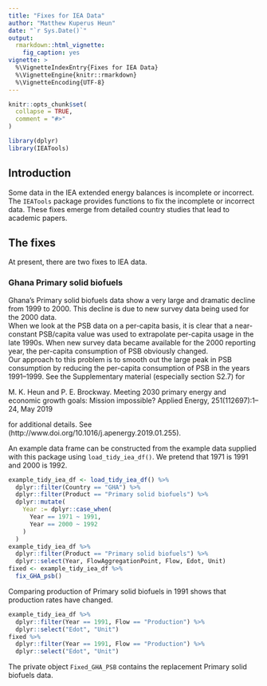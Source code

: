 ```yaml
---
title: "Fixes for IEA Data"
author: "Matthew Kuperus Heun"
date: "`r Sys.Date()`"
output: 
  rmarkdown::html_vignette:
    fig_caption: yes
vignette: >
  %\VignetteIndexEntry{Fixes for IEA Data}
  %\VignetteEngine{knitr::rmarkdown}
  %\VignetteEncoding{UTF-8}
---
```


```r
knitr::opts_chunk$set(
  collapse = TRUE,
  comment = "#>"
)
```

```r
library(dplyr)
library(IEATools)
```

## Introduction

Some data in the IEA extended energy balances is incomplete or incorrect.
The `IEATools` package provides functions to fix the incomplete or incorrect data.
These fixes emerge from detailed country studies that lead to academic papers.


## The fixes

At present, there are two fixes to IEA data.


### Ghana Primary solid biofuels

Ghana's Primary solid biofuels data show a very large and dramatic decline from 1999 to 2000.
This decline is due to new survey data being used for the 2000 data.  
When we look at the PSB data on a per-capita basis, it is clear that 
a near-constant PSB/capita value was used to extrapolate per-capita usage in the late 1990s.
When new survey data became available for the 2000 reporting year, 
the per-capita consumption of PSB obviously changed.  
Our approach to this problem is to smooth out the large peak in PSB consumption 
by reducing the per-capita consumption of PSB
in the years 1991--1999.
See the Supplementary material (especially section S2.7) for   

M. K. Heun and P. E. Brockway. 
Meeting 2030 primary energy and economic growth goals: Mission impossible? 
Applied Energy, 251(112697):1–24, May 2019

for additional details. 
See (http://www.doi.org/10.1016/j.apenergy.2019.01.255).

An example data frame can be constructed 
from the example data supplied with this package
using `load_tidy_iea_df()`.
We pretend that 1971 is 1991 and 2000 is 1992.

```r
example_tidy_iea_df <- load_tidy_iea_df() %>% 
  dplyr::filter(Country == "GHA") %>% 
  dplyr::filter(Product == "Primary solid biofuels") %>% 
  dplyr::mutate(
    Year := dplyr::case_when(
      Year == 1971 ~ 1991,
      Year == 2000 ~ 1992
    )
  ) 
example_tidy_iea_df %>% 
  dplyr::filter(Product == "Primary solid biofuels") %>% 
  dplyr::select(Year, FlowAggregationPoint, Flow, Edot, Unit)
fixed <- example_tidy_iea_df %>% 
  fix_GHA_psb()
```

Comparing production of Primary solid biofuels in 1991
shows that production rates have changed.

```r
example_tidy_iea_df %>% 
  dplyr::filter(Year == 1991, Flow == "Production") %>% 
  dplyr::select("Edot", "Unit")
fixed %>% 
  dplyr::filter(Year == 1991, Flow == "Production") %>% 
  dplyr::select("Edot", "Unit")
```

The private object `Fixed_GHA_PSB` contains the replacement Primary solid biofuels data.




